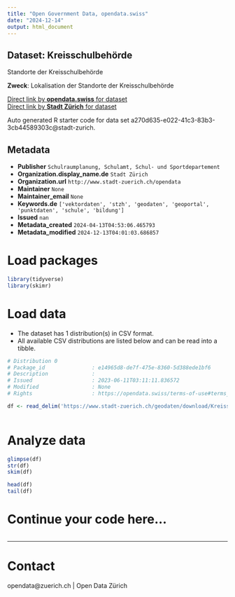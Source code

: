 ```yaml
---
title: "Open Government Data, opendata.swiss"
date: "2024-12-14"
output: html_document
---
```


## Dataset: Kreisschulbehörde

Standorte der Kreisschulbehörde

**Zweck**: Lokalisation der Standorte der Kreisschulbehörde

[Direct link by **opendata.swiss** for dataset](https://opendata.swiss/de/dataset/kreisschulbehorde)<br>
[Direct link by **Stadt Zürich** for dataset](https://data.stadt-zuerich.ch/dataset/geo_kreisschulbehoerde)

Auto generated R starter code for data set a270d635-e022-41c3-83b3-3cb44589303c@stadt-zurich.

## Metadata

- **Publisher** `Schulraumplanung, Schulamt, Schul- und Sportdepartement`
- **Organization.display_name.de** `Stadt Zürich`
- **Organization.url** `http://www.stadt-zuerich.ch/opendata`
- **Maintainer** `None`
- **Maintainer_email** `None`
- **Keywords.de** `['vektordaten', 'stzh', 'geodaten', 'geoportal', 'punktdaten', 'schule', 'bildung']`
- **Issued** `nan`
- **Metadata_created** `2024-04-13T04:53:06.465793`
- **Metadata_modified** `2024-12-13T04:01:03.686857`


# Load packages

```r

library(tidyverse)
library(skimr)

```

# Load data

-   The dataset has 1 distribution(s) in CSV format.
-   All available CSV distributions are listed below and can be read into a tibble.

```r

# Distribution 0
# Package_id               : e14965d8-de7f-475e-8360-5d388ede1bf6
# Description              : 
# Issued                   : 2023-06-11T03:11:11.836572
# Modified                 : None
# Rights                   : https://opendata.swiss/terms-of-use#terms_open

df <- read_delim('https://www.stadt-zuerich.ch/geodaten/download/Kreisschulbehoerde?format=10008')



```

# Analyze data

```r

glimpse(df)
str(df)
skim(df)

head(df)
tail(df)

```

# Continue your code here...

```r

```

------------------------------------------------------------------------

# Contact

opendata@zuerich.ch | Open Data Zürich
